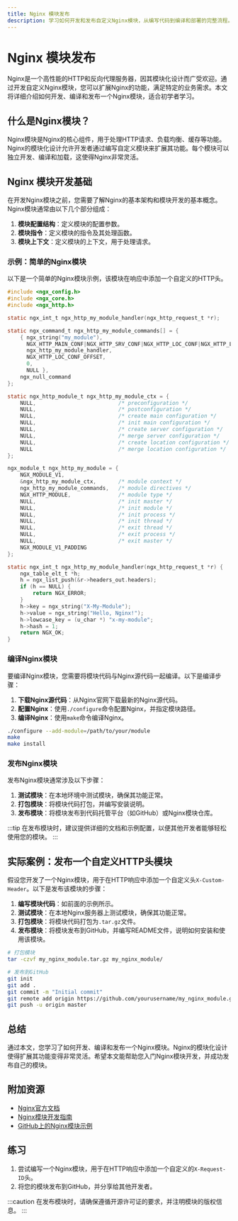 ```yaml
---
title: Nginx 模块发布
description: 学习如何开发和发布自定义Nginx模块，从编写代码到编译和部署的完整流程。
---
```


# Nginx 模块发布

Nginx是一个高性能的HTTP和反向代理服务器，因其模块化设计而广受欢迎。通过开发自定义Nginx模块，您可以扩展Nginx的功能，满足特定的业务需求。本文将详细介绍如何开发、编译和发布一个Nginx模块，适合初学者学习。

## 什么是Nginx模块？

Nginx模块是Nginx的核心组件，用于处理HTTP请求、负载均衡、缓存等功能。Nginx的模块化设计允许开发者通过编写自定义模块来扩展其功能。每个模块可以独立开发、编译和加载，这使得Nginx非常灵活。

## Nginx 模块开发基础

在开发Nginx模块之前，您需要了解Nginx的基本架构和模块开发的基本概念。Nginx模块通常由以下几个部分组成：

1. **模块配置结构**：定义模块的配置参数。
2. **模块指令**：定义模块的指令及其处理函数。
3. **模块上下文**：定义模块的上下文，用于处理请求。

### 示例：简单的Nginx模块

以下是一个简单的Nginx模块示例，该模块在响应中添加一个自定义的HTTP头。

```c
#include <ngx_config.h>
#include <ngx_core.h>
#include <ngx_http.h>

static ngx_int_t ngx_http_my_module_handler(ngx_http_request_t *r);

static ngx_command_t ngx_http_my_module_commands[] = {
    { ngx_string("my_module"),
      NGX_HTTP_MAIN_CONF|NGX_HTTP_SRV_CONF|NGX_HTTP_LOC_CONF|NGX_HTTP_LMT_CONF|NGX_CONF_NOARGS,
      ngx_http_my_module_handler,
      NGX_HTTP_LOC_CONF_OFFSET,
      0,
      NULL },
    ngx_null_command
};

static ngx_http_module_t ngx_http_my_module_ctx = {
    NULL,                          /* preconfiguration */
    NULL,                          /* postconfiguration */
    NULL,                          /* create main configuration */
    NULL,                          /* init main configuration */
    NULL,                          /* create server configuration */
    NULL,                          /* merge server configuration */
    NULL,                          /* create location configuration */
    NULL                           /* merge location configuration */
};

ngx_module_t ngx_http_my_module = {
    NGX_MODULE_V1,
    &ngx_http_my_module_ctx,       /* module context */
    ngx_http_my_module_commands,   /* module directives */
    NGX_HTTP_MODULE,               /* module type */
    NULL,                          /* init master */
    NULL,                          /* init module */
    NULL,                          /* init process */
    NULL,                          /* init thread */
    NULL,                          /* exit thread */
    NULL,                          /* exit process */
    NULL,                          /* exit master */
    NGX_MODULE_V1_PADDING
};

static ngx_int_t ngx_http_my_module_handler(ngx_http_request_t *r) {
    ngx_table_elt_t *h;
    h = ngx_list_push(&r->headers_out.headers);
    if (h == NULL) {
        return NGX_ERROR;
    }
    h->key = ngx_string("X-My-Module");
    h->value = ngx_string("Hello, Nginx!");
    h->lowcase_key = (u_char *) "x-my-module";
    h->hash = 1;
    return NGX_OK;
}
```

### 编译Nginx模块

要编译Nginx模块，您需要将模块代码与Nginx源代码一起编译。以下是编译步骤：

1. **下载Nginx源代码**：从Nginx官网下载最新的Nginx源代码。
2. **配置Nginx**：使用`./configure`命令配置Nginx，并指定模块路径。
3. **编译Nginx**：使用`make`命令编译Nginx。

```bash
./configure --add-module=/path/to/your/module
make
make install
```

### 发布Nginx模块

发布Nginx模块通常涉及以下步骤：

1. **测试模块**：在本地环境中测试模块，确保其功能正常。
2. **打包模块**：将模块代码打包，并编写安装说明。
3. **发布模块**：将模块发布到代码托管平台（如GitHub）或Nginx模块仓库。

:::tip
在发布模块时，建议提供详细的文档和示例配置，以便其他开发者能够轻松使用您的模块。
:::

## 实际案例：发布一个自定义HTTP头模块

假设您开发了一个Nginx模块，用于在HTTP响应中添加一个自定义头`X-Custom-Header`。以下是发布该模块的步骤：

1. **编写模块代码**：如前面的示例所示。
2. **测试模块**：在本地Nginx服务器上测试模块，确保其功能正常。
3. **打包模块**：将模块代码打包为`.tar.gz`文件。
4. **发布模块**：将模块发布到GitHub，并编写README文件，说明如何安装和使用该模块。

```bash
# 打包模块
tar -czvf my_nginx_module.tar.gz my_nginx_module/

# 发布到GitHub
git init
git add .
git commit -m "Initial commit"
git remote add origin https://github.com/yourusername/my_nginx_module.git
git push -u origin master
```

## 总结

通过本文，您学习了如何开发、编译和发布一个Nginx模块。Nginx的模块化设计使得扩展其功能变得非常灵活。希望本文能帮助您入门Nginx模块开发，并成功发布自己的模块。

## 附加资源

- [Nginx官方文档](https://nginx.org/en/docs/)
- [Nginx模块开发指南](https://www.nginx.com/resources/wiki/extending/)
- [GitHub上的Nginx模块示例](https://github.com/search?q=nginx+module)

## 练习

1. 尝试编写一个Nginx模块，用于在HTTP响应中添加一个自定义的`X-Request-ID`头。
2. 将您的模块发布到GitHub，并分享给其他开发者。

:::caution
在发布模块时，请确保遵循开源许可证的要求，并注明模块的版权信息。
:::